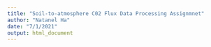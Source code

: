 ```yaml
---
title: "Soil-to-atmosphere C02 Flux Data Processing Assignmnet"
author: "Natanel Ha"
date: "7/1/2021"
output: html_document
---
```

